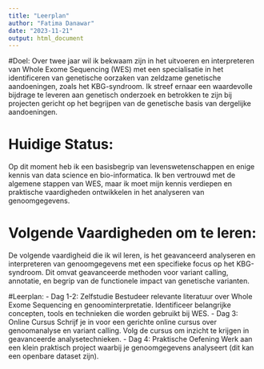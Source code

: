 ```yaml
---
title: "Leerplan"
author: "Fatima Danawar"
date: "2023-11-21"
output: html_document
---
```

#Doel: 
Over twee jaar wil ik bekwaam zijn in het uitvoeren en interpreteren van Whole Exome Sequencing (WES) met een specialisatie in het identificeren van genetische oorzaken van zeldzame genetische aandoeningen, zoals het KBG-syndroom. Ik streef ernaar een waardevolle bijdrage te leveren aan genetisch onderzoek en betrokken te zijn bij projecten gericht op het begrijpen van de genetische basis van dergelijke aandoeningen.

# Huidige Status: 
Op dit moment heb ik een basisbegrip van levenswetenschappen en enige kennis van data science en bio-informatica. Ik ben vertrouwd met de algemene stappen van WES, maar ik moet mijn kennis verdiepen en praktische vaardigheden ontwikkelen in het analyseren van genoomgegevens.

# Volgende Vaardigheden om te leren: 
De volgende vaardigheid die ik wil leren, is het geavanceerd analyseren en interpreteren van genoomgegevens met een specifieke focus op het KBG-syndroom. Dit omvat geavanceerde methoden voor variant calling, annotatie, en begrip van de functionele impact van genetische varianten.

#Leerplan:
- Dag 1-2: Zelfstudie
Bestudeer relevante literatuur over Whole Exome Sequencing en genoominterpretatie.
Identificeer belangrijke concepten, tools en technieken die worden gebruikt bij WES.
- Dag 3: Online Cursus
Schrijf je in voor een gerichte online cursus over genoomanalyse en variant calling.
Volg de cursus om inzicht te krijgen in geavanceerde analysetechnieken.
- Dag 4: Praktische Oefening
Werk aan een klein praktisch project waarbij je genoomgegevens analyseert (dit kan een openbare dataset zijn).